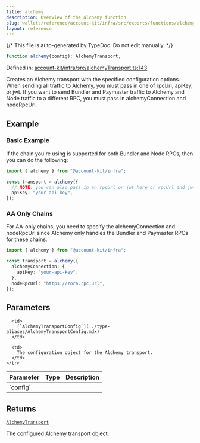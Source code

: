 ```yaml
---
title: alchemy
description: Overview of the alchemy function
slug: wallets/reference/account-kit/infra/src/exports/functions/alchemy
layout: reference
---
```


{/* This file is auto-generated by TypeDoc. Do not edit manually. */}

```ts
function alchemy(config): AlchemyTransport;
```

Defined in: [account-kit/infra/src/alchemyTransport.ts:143](https://github.com/alchemyplatform/aa-sdk/blob/9f926c402d1661309abbf8eae8431e52e8c5e53f/account-kit/infra/src/alchemyTransport.ts#L143)

Creates an Alchemy transport with the specified configuration options.
When sending all traffic to Alchemy, you must pass in one of rpcUrl, apiKey, or jwt.
If you want to send Bundler and Paymaster traffic to Alchemy and Node traffic to a different RPC, you must pass in alchemyConnection and nodeRpcUrl.

## Example

### Basic Example

If the chain you're using is supported for both Bundler and Node RPCs, then you can do the following:

```ts
import { alchemy } from "@account-kit/infra";

const transport = alchemy({
  // NOTE: you can also pass in an rpcUrl or jwt here or rpcUrl and jwt
  apiKey: "your-api-key",
});
```

### AA Only Chains

For AA-only chains, you need to specify the alchemyConnection and nodeRpcUrl since Alchemy only
handles the Bundler and Paymaster RPCs for these chains.

```ts
import { alchemy } from "@account-kit/infra";

const transport = alchemy({
  alchemyConnection: {
    apiKey: "your-api-key",
  },
  nodeRpcUrl: "https://zora.rpc.url",
});
```

## Parameters

<table>
  <thead>
    <tr>
      <th align="left">Parameter</th>
      <th align="left">Type</th>
      <th align="left">Description</th>
    </tr>
  </thead>

  <tbody>
    <tr>
      <td>
        `config`
      </td>

      <td>
        [`AlchemyTransportConfig`](../type-aliases/AlchemyTransportConfig.mdx)
      </td>

      <td>
        The configuration object for the Alchemy transport.
      </td>
    </tr>

  </tbody>
</table>

## Returns

[`AlchemyTransport`](../type-aliases/AlchemyTransport.mdx)

The configured Alchemy transport object.
